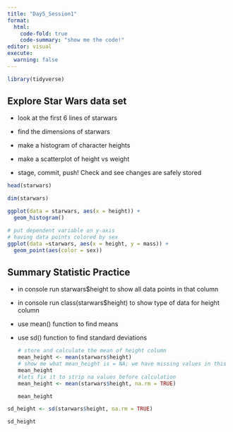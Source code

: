 ```yaml
---
title: "Day5_Session1"
format: 
  html: 
    code-fold: true
    code-summary: "show me the code!"
editor: visual
execute: 
  warning: false
---
```


```r
library(tidyverse)
```

## Explore Star Wars data set

-   look at the first 6 lines of starwars

-   find the dimensions of starwars

-   make a histogram of character heights

-   make a scatterplot of height vs weight

-   stage, commit, push! Check and see changes are safely stored

```r
head(starwars)

dim(starwars)

ggplot(data = starwars, aes(x = height)) +
  geom_histogram()

# put dependent variable on y-axis
# having data points colored by sex
ggplot(data =starwars, aes(x = height, y = mass)) +
  geom_point(aes(color = sex))
```

## Summary Statistic Practice

-   in console run starwars\$height to show all data points in that column

-   in console run class(starwars\$height) to show type of data for height column

-   use mean() function to find means

-   use sd() function to find standard deviations

    ```r
    # store and calculate the mean of height column
    mean_height <- mean(starwars$height)
    # show me what mean_height is = NA; we have missing values in this vector so it will show na
    mean_height
    #lets fix it to strip na values before calculation
    mean_height <- mean(starwars$height, na.rm = TRUE)

    mean_height
    ```

```r
sd_height <- sd(starwars$height, na.rm = TRUE)

sd_height
```

